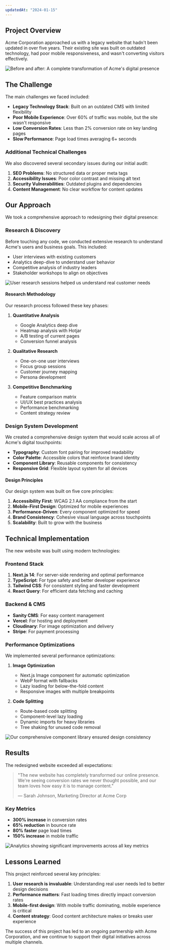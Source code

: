 ```yaml
---
updatedAt: "2024-01-15"
---
```


## Project Overview

Acme Corporation approached us with a legacy website that hadn't been updated in over five years. Their existing site was built on outdated technology, had poor mobile responsiveness, and wasn't converting visitors effectively.

![Before and after: A complete transformation of Acme's digital presence](./assets/before-after-comparison.svg)

## The Challenge

The main challenges we faced included:

- **Legacy Technology Stack**: Built on an outdated CMS with limited flexibility
- **Poor Mobile Experience**: Over 60% of traffic was mobile, but the site wasn't responsive
- **Low Conversion Rates**: Less than 2% conversion rate on key landing pages
- **Slow Performance**: Page load times averaging 6+ seconds

### Additional Technical Challenges

We also discovered several secondary issues during our initial audit:

1. **SEO Problems**: No structured data or proper meta tags
2. **Accessibility Issues**: Poor color contrast and missing alt text
3. **Security Vulnerabilities**: Outdated plugins and dependencies
4. **Content Management**: No clear workflow for content updates

## Our Approach

We took a comprehensive approach to redesigning their digital presence:

### Research & Discovery

Before touching any code, we conducted extensive research to understand Acme's users and business goals. This included:

- User interviews with existing customers
- Analytics deep-dive to understand user behavior
- Competitive analysis of industry leaders
- Stakeholder workshops to align on objectives

![User research sessions helped us understand real customer needs](./assets/user-research-process.svg)

#### Research Methodology

Our research process followed these key phases:

1. **Quantitative Analysis**
   - Google Analytics deep dive
   - Heatmap analysis with Hotjar
   - A/B testing of current pages
   - Conversion funnel analysis

2. **Qualitative Research**
   - One-on-one user interviews
   - Focus group sessions
   - Customer journey mapping
   - Persona development

3. **Competitive Benchmarking**
   - Feature comparison matrix
   - UI/UX best practices analysis
   - Performance benchmarking
   - Content strategy review

### Design System Development

We created a comprehensive design system that would scale across all of Acme's digital touchpoints:

- **Typography**: Custom font pairing for improved readability
- **Color Palette**: Accessible colors that reinforce brand identity
- **Component Library**: Reusable components for consistency
- **Responsive Grid**: Flexible layout system for all devices

#### Design Principles

Our design system was built on five core principles:

1. **Accessibility First**: WCAG 2.1 AA compliance from the start
2. **Mobile-First Design**: Optimized for mobile experiences
3. **Performance-Driven**: Every component optimized for speed
4. **Brand Consistency**: Cohesive visual language across touchpoints
5. **Scalability**: Built to grow with the business

## Technical Implementation

The new website was built using modern technologies:

### Frontend Stack

1. **Next.js 14**: For server-side rendering and optimal performance
2. **TypeScript**: For type safety and better developer experience
3. **Tailwind CSS**: For consistent styling and faster development
4. **React Query**: For efficient data fetching and caching

### Backend & CMS

- **Sanity CMS**: For easy content management
- **Vercel**: For hosting and deployment
- **Cloudinary**: For image optimization and delivery
- **Stripe**: For payment processing

### Performance Optimizations

We implemented several performance optimizations:

1. **Image Optimization**
   - Next.js Image component for automatic optimization
   - WebP format with fallbacks
   - Lazy loading for below-the-fold content
   - Responsive images with multiple breakpoints

2. **Code Splitting**
   - Route-based code splitting
   - Component-level lazy loading
   - Dynamic imports for heavy libraries
   - Tree shaking for unused code removal

![Our comprehensive component library ensured design consistency](https://via.placeholder.com/800x450/333333/ffffff?text=Component+Library)

## Results

The redesigned website exceeded all expectations:

> "The new website has completely transformed our online presence. We're seeing conversion rates we never thought possible, and our team loves how easy it is to manage content."
> 
> — Sarah Johnson, Marketing Director at Acme Corp

### Key Metrics

- **300% increase** in conversion rates
- **65% reduction** in bounce rate  
- **80% faster** page load times
- **150% increase** in mobile traffic

![Analytics showing significant improvements across all key metrics](https://via.placeholder.com/1200x675/333333/ffffff?text=Analytics+Dashboard)

## Lessons Learned

This project reinforced several key principles:

1. **User research is invaluable**: Understanding real user needs led to better design decisions
2. **Performance matters**: Fast loading times directly impact conversion rates  
3. **Mobile-first design**: With mobile traffic dominating, mobile experience is critical
4. **Content strategy**: Good content architecture makes or breaks user experience

The success of this project has led to an ongoing partnership with Acme Corporation, and we continue to support their digital initiatives across multiple channels.